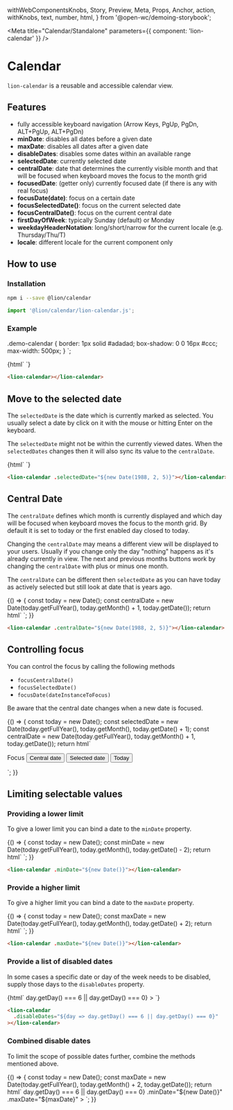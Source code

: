  withWebComponentsKnobs,
  Story,
  Preview,
  Meta,
  Props,
  Anchor,
  action,
  withKnobs,
  text,
  number,
  html,
} from '@open-wc/demoing-storybook';


<Meta title="Calendar/Standalone" parameters={{ component: 'lion-calendar' }} />

# Calendar

<Anchor storyId="calendar-standalone--default-story" />

`lion-calendar` is a reusable and accessible calendar view.

## Features

- fully accessible keyboard navigation (Arrow Keys, PgUp, PgDn, ALT+PgUp, ALT+PgDn)
- **minDate**: disables all dates before a given date
- **maxDate**: disables all dates after a given date
- **disableDates**: disables some dates within an available range
- **selectedDate**: currently selected date
- **centralDate**: date that determines the currently visible month and that will be focused when keyboard moves the focus to the month grid
- **focusedDate**: (getter only) currently focused date (if there is any with real focus)
- **focusDate(date)**: focus on a certain date
- **focusSelectedDate()**: focus on the current selected date
- **focusCentralDate()**: focus on the current central date
- **firstDayOfWeek**: typically Sunday (default) or Monday
- **weekdayHeaderNotation**: long/short/narrow for the current locale (e.g. Thursday/Thu/T)
- **locale**: different locale for the current component only

## How to use

### Installation

```sh
npm i --save @lion/calendar
```

```js
import '@lion/calendar/lion-calendar.js';
```

### Example

  .demo-calendar {
    border: 1px solid #adadad;
    box-shadow: 0 0 16px #ccc;
    max-width: 500px;
  }
`;

<Story name="Default">
  {html`
    <style>
      ${calendarDemoStyle}
    </style>
    <lion-calendar class="demo-calendar"></lion-calendar>
  `}
</Story>

```html
<lion-calendar></lion-calendar>
```

## Move to the selected date

The `selectedDate` is the date which is currently marked as selected.
You usually select a date by click on it with the mouse or hitting Enter on the keyboard.

The `selectedDate` might not be within the currently viewed dates.
When the `selectedDates` changes then it will also sync its value to the `centralDate`.

<Story name="Selected Date">
  {html`
    <style>
      ${calendarDemoStyle}
    </style>
    <lion-calendar class="demo-calendar" .selectedDate=${new Date(1988, 2, 5)}></lion-calendar>
  `}
</Story>

```html
<lion-calendar .selectedDate="${new Date(1988, 2, 5)}"></lion-calendar>
```

## Central Date

The `centralDate` defines which month is currently displayed and which day will be focused when keyboard moves the focus to the month grid.
By default it is set to today or the first enabled day closed to today.

Changing the `centralDate` may means a different view will be displayed to your users.
Usually if you change only the day "nothing" happens as it's already currently in view.
The next and previous months buttons work by changing the `centralDate` with plus or minus one month.

The `centralDate` can be different then `selectedDate` as you can have today as actively selected but still look at date that is years ago.

<Story name="Central Date">
  {() => {
    const today = new Date();
    const centralDate = new Date(today.getFullYear(), today.getMonth() + 1, today.getDate());
    return html`
      <style>
        ${calendarDemoStyle}
      </style>
      <lion-calendar class="demo-calendar" .centralDate="${centralDate}"></lion-calendar>
    `;
  }}
</Story>

```html
<lion-calendar .centralDate="${new Date(1988, 2, 5)}"></lion-calendar>
```

## Controlling focus

You can control the focus by calling the following methods
- `focusCentralDate()`
- `focusSelectedDate()`
- `focusDate(dateInstanceToFocus)`

Be aware that the central date changes when a new date is focused.

<Story name="Controlling focus">
  {() => {
    const today = new Date();
    const selectedDate = new Date(today.getFullYear(), today.getMonth(), today.getDate() + 1);
    const centralDate = new Date(today.getFullYear(), today.getMonth() + 1, today.getDate());
    return html`
      <style>
        ${calendarDemoStyle}
      </style>
      <lion-calendar
        id="js-demo-calendar"
        class="demo-calendar"
        .selectedDate="${selectedDate}"
        .centralDate="${centralDate}"
      ></lion-calendar>
      <p>
        Focus
        <button @click="${() => document.querySelector('#js-demo-calendar').focusCentralDate()}">
          Central date
        </button>
        <button @click="${() => document.querySelector('#js-demo-calendar').focusSelectedDate()}">
          Selected date
        </button>
        <button @click="${() => document.querySelector('#js-demo-calendar').focusDate(today)}">
          Today
        </button>
      </p>
    `;
  }}
</Story>

## Limiting selectable values

### Providing a lower limit

To give a lower limit you can bind a date to the `minDate` property.

<Story name="minDate">
  {() => {
    const today = new Date();
    const minDate = new Date(today.getFullYear(), today.getMonth(), today.getDate() - 2);
    return html`
      <style>
        ${calendarDemoStyle}
      </style>
      <lion-calendar class="demo-calendar" .minDate="${minDate}"></lion-calendar>
    `;
  }}
</Story>

```html
<lion-calendar .minDate="${new Date()}"></lion-calendar>
```

### Provide a higher limit

To give a higher limit you can bind a date to the `maxDate` property.

<Story name="maxDate">
  {() => {
  const today = new Date();
  const maxDate = new Date(today.getFullYear(), today.getMonth(), today.getDate() + 2);
  return html`
    <style>
      ${calendarDemoStyle}
    </style>
    <lion-calendar class="demo-calendar" .maxDate="${maxDate}"></lion-calendar>
  `;
  }}
</Story>

```html
<lion-calendar .maxDate="${new Date()}"></lion-calendar>
```

### Provide a list of disabled dates

In some cases a specific date or day of the week needs to be disabled, supply those days to the `disableDates` property.

<Story name="disableDates">
  {html`
    <style>
      ${calendarDemoStyle}
    </style>
    <lion-calendar
      class="demo-calendar"
      .disableDates=${day => day.getDay() === 6 || day.getDay() === 0}
    ></lion-calendar>
  `}
</Story>

```html
<lion-calendar
  .disableDates="${day => day.getDay() === 6 || day.getDay() === 0}"
></lion-calendar>
```

### Combined disable dates

To limit the scope of possible dates further, combine the methods mentioned above.

<Story name="Combined disable dates">
  {() => {
    const today = new Date();
    const maxDate = new Date(today.getFullYear(), today.getMonth() + 2, today.getDate());
    return html`
      <style>
        ${calendarDemoStyle}
      </style>
      <lion-calendar
        class="demo-calendar"
        .disableDates=${day => day.getDay() === 6 || day.getDay() === 0}
        .minDate="${new Date()}"
        .maxDate="${maxDate}"
      ></lion-calendar>
    `;
  }}
</Story>
